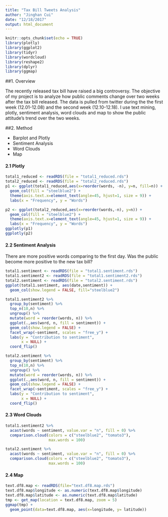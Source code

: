 ```yaml
---
title: "Tax Bill Tweets Analysis"
author: "Jinghan Cui"
date: "12/18/2017"
output: html_document
---
```


```r
knitr::opts_chunk$set(echo = TRUE)
library(plotly)
library(ggplot2)
library(tidyr)
library(wordcloud)
library(reshape2)
library(dplyr)
library(ggmap)
```

##1. Overview

The recently released tax bill have raised a big controversy. The objective of my project is to analyze how public comments change over two weeks after the tax bill released. The data is pulled from twitter during the the first week (12.01-12.08) and the second week (12.10-12.18). I use text mining, plotly, sentiment analysis, word clouds and map to show the public attitude's trend over the two weeks.

##2. Method


* Barplot and Plotly
* Sentiment Analysis
* Word Clouds  
* Map    

#### 2.1 Plotly

```r
total1_reduced <- readRDS(file = "total1_reduced.rds")
total2_reduced <- readRDS(file = "total2_reduced.rds")
p1 <- ggplot(total1_reduced,aes(x=reorder(words, -n), y=n, fill=n)) +
  geom_col(fill = "steelblue2") +
  theme(axis.text.x=element_text(angle=45, hjust=1, size = 9)) +
  labs(x = "Frequency", y = "Words")

p2 <- ggplot(total2_reduced,aes(x=reorder(words,-n), y=n)) +
  geom_col(fill = "steelblue2") +
  theme(axis.text.x=element_text(angle=45, hjust=1, size = 9)) +
  labs(x = "Frequency", y = "Words")
ggplotly(p1)
ggplotly(p2)
```

#### 2.2 Sentiment Analysis
There are more positive words comparing to the first day. Was the public become more positive to the new tax bill?
```r
total1.sentiment <- readRDS(file = "total1.sentiment.rds")
total1.sentiment2 <- readRDS(file = "total1.sentiment2.rds")
total2.sentiment <- readRDS(file = "total2.sentiment.rds")
ggplot(total1.sentiment, aes(date,sentiment)) +
  geom_col(show.legend = FALSE, fill="steelblue2")

total1.sentiment2 %>%
  group_by(sentiment) %>%
  top_n(10,n) %>%
  ungroup() %>%
  mutate(word = reorder(words, n)) %>%
  ggplot(.,aes(word, n, fill = sentiment)) +
  geom_col(show.legend = FALSE) +
  facet_wrap(~sentiment, scales = "free_y") +
  labs(y = "Contribution to sentiment",
       x = NULL) +
  coord_flip()

total2.sentiment %>%
  group_by(sentiment) %>%
  top_n(10,n) %>%
  ungroup() %>%
  mutate(word = reorder(words, n)) %>%
  ggplot(.,aes(word, n, fill = sentiment)) +
  geom_col(show.legend = FALSE) +
  facet_wrap(~sentiment, scales = "free_y") +
  labs(y = "Contribution to sentiment",
       x = NULL) +
  coord_flip()
```

#### 2.3 Word Clouds
```r
total1.sentiment2 %>%
  acast(words ~ sentiment, value.var = "n", fill = 0) %>%
  comparison.cloud(colors = c("steelblue2", "tomato3"),
                   max.words = 100)

total2.sentiment %>%
  acast(words ~ sentiment, value.var = "n", fill = 0) %>%
  comparison.cloud(colors = c("steelblue2", "tomato3"),
                   max.words = 100)

```

#### 2.4 Map
```r
text.df8.map <- readRDS(file="text.df8.map.rds")
text.df8.map$longitude <- as.numeric(text.df8.map$longitude)
text.df8.map$latitude <- as.numeric(text.df8.map$latitude)
tmp <- get_map(location = text.df8.map, zoom = 5)
ggmap(tmp) +
  geom_point(data=text.df8.map, aes(x=longitude, y= latitude))
```


